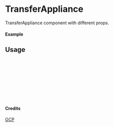 
<Meta of={TransferAppliance} title="GCP/TransferAppliance" />

# TransferAppliance

TransferAppliance component with different props.

#### Example

<Canvas of={TransferAppliance.Primary} />

## Usage

```ts
import { TransferAppliance } from "yadl-ui";

const Example = () => {
  return (
      <TransferAppliance />
  );
};

export default Example;
```

#### Credits
[GCP](https://cloud.google.com/icons)
